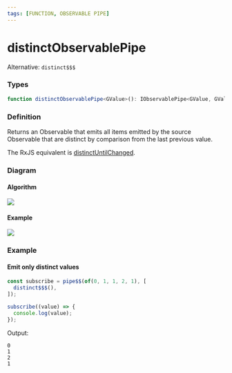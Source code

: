 ```yaml
---
tags: [FUNCTION, OBSERVABLE PIPE]
---
```


# distinctObservablePipe

Alternative: `distinct$$$`

### Types

```ts
function distinctObservablePipe<GValue>(): IObservablePipe<GValue, GValue>
```

### Definition

Returns an Observable that emits all items emitted by the source Observable that are distinct by comparison from the last previous value.

The RxJS equivalent is [distinctUntilChanged](https://rxjs-dev.firebaseapp.com/api/operators/distinct).

### Diagram

#### Algorithm

[![](https://mermaid.ink/img/pako:eNqNkUFqAzEMRa9itGohucAQZtWuU2i780ax5VYwY09keWgJuXs1IUkJpFAvjJG-3v_IBwglEnRQad8oB3pi_BAcffZ5QlEOPGFWV3aVZMbdQLf1yFU5B91e-y88kcP6R-fh8XZ--_62WP3i131_f7JzMw6NFjUO6ji5zanQO17MUiIhAyYpo9NPcpPQzKXVy5izc59slhbjyqehkjtdJg8o8R-E9deJsMk0k_TGyHEJCisYSUbkaBs-LAQPlm0kD509IyVsg3rw-WjSNkVUeo6sRaBLaBFWgE3L63cO0Kk0uojOv3RWHX8ApcWm6w)](https://mermaid.live/edit#pako:eNqNkUFqAzEMRa9itGohucAQZtWuU2i780ax5VYwY09keWgJuXs1IUkJpFAvjJG-3v_IBwglEnRQad8oB3pi_BAcffZ5QlEOPGFWV3aVZMbdQLf1yFU5B91e-y88kcP6R-fh8XZ--_62WP3i131_f7JzMw6NFjUO6ji5zanQO17MUiIhAyYpo9NPcpPQzKXVy5izc59slhbjyqehkjtdJg8o8R-E9deJsMk0k_TGyHEJCisYSUbkaBs-LAQPlm0kD509IyVsg3rw-WjSNkVUeo6sRaBLaBFWgE3L63cO0Kk0uojOv3RWHX8ApcWm6w)

#### Example

[![](https://mermaid.ink/img/pako:eNqtkrsKAjEQRX8lTKWgoJYprLRWULs0YzJqYHd2TSaCLPvvRvGBoKhgF3LPPTOQNGArR6Ah0j4RW5p43AYsDRuuMYi3vkYWVa0jhQOuC3q-dz6KZyuzez73NSmMb5JO97k_Wy3Pox76_nj8uqnVwPDrKHey5wJ8qRp-Ug1_UX1Jjj4NHf11f-hBSaFE7_LzNoaVMiA7KsmAzkdHG0yFGDDcZjTVDoWmzksVQG-wiNQDTFItjmxBS0h0g65f5Eq1J3IF1kQ)](https://mermaid.live/edit#pako:eNqtkrsKAjEQRX8lTKWgoJYprLRWULs0YzJqYHd2TSaCLPvvRvGBoKhgF3LPPTOQNGArR6Ah0j4RW5p43AYsDRuuMYi3vkYWVa0jhQOuC3q-dz6KZyuzez73NSmMb5JO97k_Wy3Pox76_nj8uqnVwPDrKHey5wJ8qRp-Ug1_UX1Jjj4NHf11f-hBSaFE7_LzNoaVMiA7KsmAzkdHG0yFGDDcZjTVDoWmzksVQG-wiNQDTFItjmxBS0h0g65f5Eq1J3IF1kQ)

### Example

#### Emit only distinct values

```ts
const subscribe = pipe$$(of(0, 1, 1, 2, 1), [
  distinct$$$(),
]);

subscribe((value) => {
  console.log(value);
});
```

Output:

```text
0
1
2
1
```
